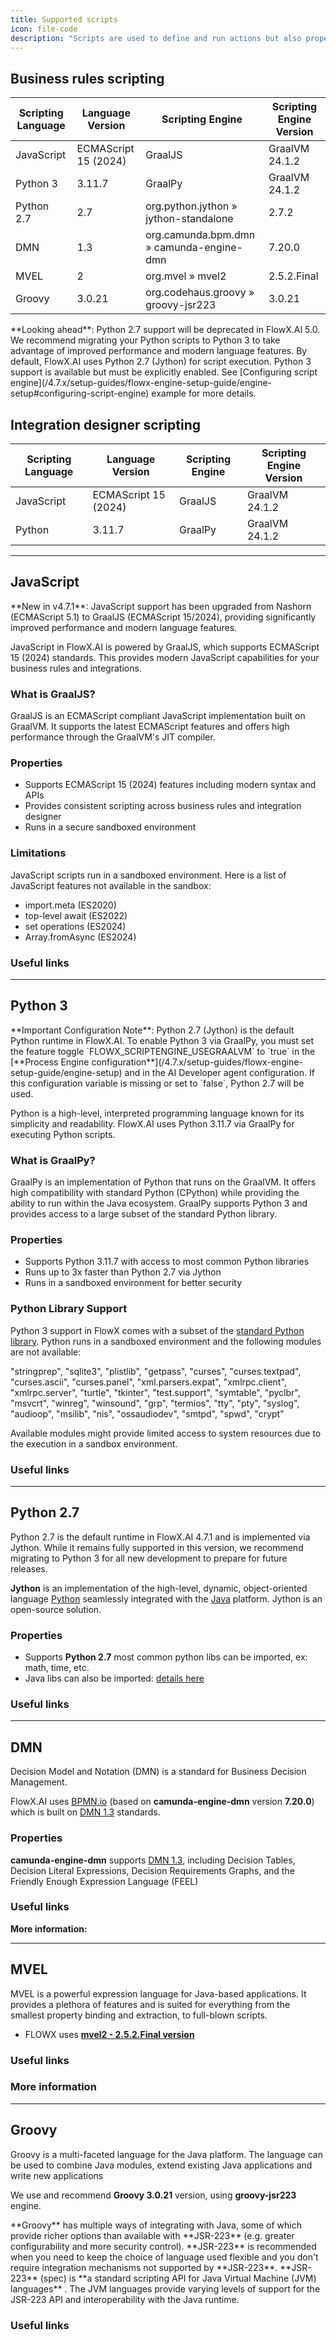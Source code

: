 ```yaml
---
title: Supported scripts  
icon: file-code  
description: "Scripts are used to define and run actions but also properties inside nodes. For now, the following script languages are supported."
---
```


## Business rules scripting

<CardGroup>

<Card title="Python 3" icon="python" href="#python-3"></Card>
<Card title="Python 2.7" icon="python" href="#python-2-7"></Card>
<Card title="DMN" icon="code" href="#dmn"></Card>
<Card title="MVEL" icon="code" href="#mvel"></Card>
<Card title="Groovy" icon="code" href="#groovy"></Card>
<Card title="JavaScript" icon="js" href="#javascript"></Card>





</CardGroup>

| Scripting Language | Language Version     | Scripting Engine                         | Scripting Engine Version |
| ------------------ | -------------------- | ---------------------------------------- | ------------------------ |
| JavaScript         | ECMAScript 15 (2024) | GraalJS                                  | GraalVM 24.1.2           |
| Python 3           | 3.11.7               | GraalPy                                  | GraalVM 24.1.2           |
| Python 2.7         | 2.7                  | org.python.jython » jython-standalone    | 2.7.2                    |
| DMN                | 1.3                  | org.camunda.bpm.dmn » camunda-engine-dmn | 7.20.0                   |
| MVEL               | 2                    | org.mvel » mvel2                         | 2.5.2.Final              |
| Groovy             | 3.0.21               | org.codehaus.groovy » groovy-jsr223      | 3.0.21                   |


<Warning>
**Looking ahead**: Python 2.7 support will be deprecated in FlowX.AI 5.0. We recommend migrating your Python scripts to Python 3 to take advantage of improved performance and modern language features.
</Warning>

<Info>
By default, FlowX.AI uses Python 2.7 (Jython) for script execution. Python 3 support is available but must be explicitly enabled. See [Configuring script engine](/4.7.x/setup-guides/flowx-engine-setup-guide/engine-setup#configuring-script-engine) example for more details.
</Info>

## Integration designer scripting

| Scripting Language | Language Version     | Scripting Engine | Scripting Engine Version |
| ------------------ | -------------------- | ---------------- | ------------------------ |
| JavaScript         | ECMAScript 15 (2024) | GraalJS          | GraalVM 24.1.2           |
| Python             | 3.11.7               | GraalPy          | GraalVM 24.1.2           |

---

## JavaScript

<Info>
**New in v4.7.1**: JavaScript support has been upgraded from Nashorn (ECMAScript 5.1) to GraalJS (ECMAScript 15/2024), providing significantly improved performance and modern language features.
</Info>

JavaScript in FlowX.AI is powered by GraalJS, which supports ECMAScript 15 (2024) standards. This provides modern JavaScript capabilities for your business rules and integrations.

### What is GraalJS?

GraalJS is an ECMAScript compliant JavaScript implementation built on GraalVM. It supports the latest ECMAScript features and offers high performance through the GraalVM's JIT compiler.

### Properties

* Supports ECMAScript 15 (2024) features including modern syntax and APIs
* Provides consistent scripting across business rules and integration designer
* Runs in a secure sandboxed environment

### Limitations

JavaScript scripts run in a sandboxed environment. Here is a list of JavaScript features not available in the sandbox:
* import.meta (ES2020)
* top-level await (ES2022)
* set operations (ES2024)
* Array.fromAsync (ES2024)

### Useful links

<Card title="GraalJS Documentation" href="https://www.graalvm.org/javascript/" icon="link"></Card>
<Card title="ECMAScript 2024 Language Specification" href="https://tc39.es/ecma262/" icon="link"></Card>

---

## Python 3

<Info>
**Important Configuration Note**: Python 2.7 (Jython) is the default Python runtime in FlowX.AI. To enable Python 3 via GraalPy, you must set the feature toggle `FLOWX_SCRIPTENGINE_USEGRAALVM` to `true` in the [**Process Engine configuration**](/4.7.x/setup-guides/flowx-engine-setup-guide/engine-setup) and in the AI Developer agent configuration. If this configuration variable is missing or set to `false`, Python 2.7 will be used.
</Info>


Python is a high-level, interpreted programming language known for its simplicity and readability. FlowX.AI uses Python 3.11.7 via GraalPy for executing Python scripts.

### What is GraalPy?

GraalPy is an implementation of Python that runs on the GraalVM. It offers high compatibility with standard Python (CPython) while providing the ability to run within the Java ecosystem. GraalPy supports Python 3 and provides access to a large subset of the standard Python library.

### Properties

* Supports Python 3.11.7 with access to most common Python libraries
* Runs up to 3x faster than Python 2.7 via Jython
* Runs in a sandboxed environment for better security

### Python Library Support

Python 3 support in FlowX comes with a subset of the [standard Python library](https://docs.python.org/3.11/library/index.html). Python runs in a sandboxed environment and the following modules are not available:

"stringprep", "sqlite3", "plistlib", "getpass", "curses", "curses.textpad", "curses.ascii", "curses.panel", "xml.parsers.expat", "xmlrpc.client", "xmlrpc.server", "turtle", "tkinter", "test.support", "symtable", "pyclbr", "msvcrt", "winreg", "winsound", "grp", "termios", "tty", "pty", "syslog", "audioop", "msilib", "nis", "ossaudiodev", "smtpd", "spwd", "crypt"

<Warning>
Available modules might provide limited access to system resources due to the execution in a sandbox environment.
</Warning>

### Useful links

<Card title="Python 3.11 Documentation" href="https://docs.python.org/3.11/" icon="link"></Card>
<Card title="GraalPy Documentation" href="https://www.graalvm.org/python/" icon="link"></Card>

---

## Python 2.7

<Info>
Python 2.7 is the default runtime in FlowX.AI 4.7.1 and is implemented via Jython. While it remains fully supported in this version, we recommend migrating to Python 3 for all new development to prepare for future releases.
</Info>

**Jython** is an implementation of the high-level, dynamic, object-oriented language [Python](http://www.python.org/) seamlessly integrated with the [Java](http://www.javasoft.com/) platform. Jython is an open-source solution.

<Card title ="Jython Book" href="https://jython.readthedocs.io/en/latest/" icon ="link">
</Card>

### Properties

* Supports **Python 2.7** most common python libs can be imported, ex: math, time, etc.
* Java libs can also be imported: [details here ](https://www.tutorialspoint.com/jython/jython_importing_java_libraries.htm)

### Useful links

<Card title = "Python 2.7 documentation" href= "https://docs.python.org/2.7/" icon ="link"></Card>

<Card title = "Jython" href="https://www.jython.org/" icon = "link"></Card>

<Card title ="Jython FAQs" href="https://wiki.python.org/jython/JythonFaq" icon ="link"></Card>

---

## DMN

Decision Model and Notation (DMN) is a standard for Business Decision Management.

FlowX.AI uses [BPMN.io](https://bpmn.io/) (based on **camunda-engine-dmn** version **7.20.0**) which is built on [DMN 1.3](https://www.omg.org/spec/DMN/1.3/PDF) standards.

### Properties

**camunda-engine-dmn** supports [DMN 1.3](https://www.omg.org/spec/DMN/1.3/PDF), including Decision Tables, Decision Literal Expressions, Decision Requirements Graphs, and the Friendly Enough Expression Language (FEEL)

### Useful links

<Card title ="Decision Model and Notation (DMN)" href ="https://www.omg.org/dmn/" icon ="link"></Card>

<Card title ="DMN 1.3 specs" href="https://www.omg.org/spec/DMN/1.3/PDF" icon = "link"></Card>

**More information:**

<Card title ="DMN Business rule action" href= "/docs/platform-overview/frameworks-and-standards/business-process-industry-standards/intro-to-dmn"></Card>

---

## MVEL

MVEL is a powerful expression language for Java-based applications. It provides a plethora of features and is suited for everything from the smallest property binding and extraction, to full-blown scripts.

* FLOWX uses [**mvel2 - 2.5.2.Final version**](https://mvnrepository.com/artifact/org.mvel/mvel2/2.5.2.Final)

### Useful links

<Card title ="Mvel documentation" href="http://mvel.documentnode.com/" icon ="link"></Card>

<Card title ="Maven repository: Mvel 2.5.2 Final" href = "https://github.com/mvel/mvel/tags" icon ="link"></Card>

### More information

<Card title = "Intro to MVEL" href="/docs/platform-overview/frameworks-and-standards/business-process-industry-standards/intro-to-mvel"></Card>

---

## Groovy

Groovy is a multi-faceted language for the Java platform. The language can be used to combine Java modules, extend existing Java applications and write new applications

We use and recommend **Groovy 3.0.21** version, using **groovy-jsr223** engine.

<Info>
**Groovy** has multiple ways of integrating with Java, some of which provide richer options than available with **JSR-223** (e.g. greater configurability and more security control). **JSR-223** is recommended when you need to keep the choice of language used flexible and you don't require integration mechanisms not supported by **JSR-223**.
</Info>

<Info>
**JSR-223** (spec) is **a standard scripting API for Java Virtual Machine (JVM) languages** . The JVM languages provide varying levels of support for the JSR-223 API and interoperability with the Java runtime.
</Info>

### Useful links

<Card title ="Groovy Language Documentation" href="https://docs.groovy-lang.org/docs/groovy-3.0.21/html/documentation/" icon ="link"></Card>

<Card title ="[Java] Class GroovyScriptEngineImpl" href ="https://docs.groovy-lang.org/latest/html/gapi/org/codehaus/groovy/jsr223/GroovyScriptEngineImpl.html" icon ="link"></Card>

<Card title ="groovy-jsr223" href = "https://mvnrepository.com/artifact/org.codehaus.groovy/groovy-jsr223" icon ="link"></Card>
